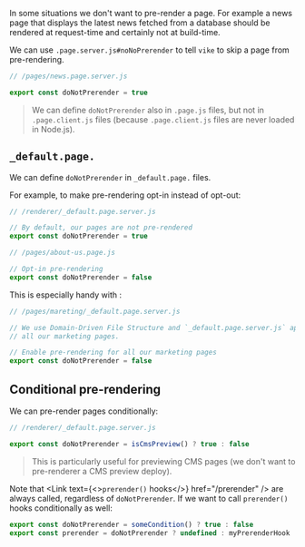 
In some situations we don't want to pre-render a page.
For example a news page that displays the latest news fetched from a database should be rendered at request-time and certainly not at build-time.

We can use `.page.server.js#noNoPrerender` to tell `vike` to skip a page from pre-rendering.

```js
// /pages/news.page.server.js

export const doNotPrerender = true
```

> We can define `doNotPrerender` also in `.page.js` files, but not in `.page.client.js` files (because `.page.client.js` files are never loaded in Node.js).


## `_default.page.`

We can define `doNotPrerender` in `_default.page.` files.

For example, to make pre-rendering opt-in instead of opt-out:

```js
// /renderer/_default.page.server.js

// By default, our pages are not pre-rendered
export const doNotPrerender = true
```

```js
// /pages/about-us.page.js

// Opt-in pre-rendering
export const doNotPrerender = false
```

This is especially handy with <Link text="Domain-Driven File Structure" href='/file-structure#domain-driven' />:

```js
// /pages/mareting/_default.page.server.js

// We use Domain-Driven File Structure and `_default.page.server.js` applies to
// all our marketing pages.

// Enable pre-rendering for all our marketing pages
export const doNotPrerender = false
```


## Conditional pre-rendering

We can pre-render pages conditionally:

```js
// /renderer/_default.page.server.js

export const doNotPrerender = isCmsPreview() ? true : false
```

> This is particularly useful for previewing CMS pages (we don't want to pre-renderer a CMS preview deploy).

Note that <Link text={<><code>prerender()</code> hooks</>} href="/prerender" /> are always called, regardless of `doNotPrerender`. If we want to call `prerender()` hooks conditionally as well:

```js
export const doNotPrerender = someCondition() ? true : false
export const prerender = doNotPrerender ? undefined : myPrerenderHook
```
